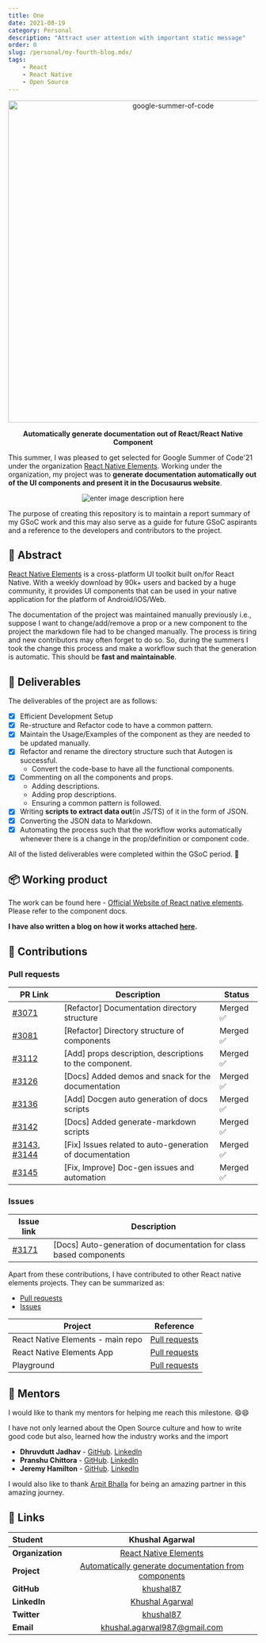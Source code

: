 ```yaml
---
title: One
date: 2021-08-19
category: Personal
description: "Attract user attention with important static message"
order: 0
slug: /personal/my-fourth-blog.mdx/
tags:
    - React
    - React Native
    - Open Source
---
```


<div  align="center">
	<a  href="https://summerofcode.withgoogle.com/projects/#5690075263795200"><img  src="https://pbs.twimg.com/media/EwIc141UUAUnA7x.png"  width="650"  alt="google-summer-of-code"></a>
	<br>
	<b>
		<p>
		Automatically generate documentation out of React/React Native Component
		</p>
	</b>
</div>

This summer, I was pleased to get selected for Google Summer of Code'21 under the organization [React Native Elements](https://github.com/react-native-elements). Working under the organization, my project was to **generate documentation automatically out of the UI components and present it in the Docusaurus website**.

<div  align="center">

![enter image description here](https://media.giphy.com/media/ZcKASxMYMKA9SQnhIl/giphy.gif)

</div>

The purpose of creating this repository is to maintain a report summary of my GSoC work and this may also serve as a guide for future GSoC aspirants and a reference to the developers and contributors to the project.

## 📙 Abstract

[React Native Elements](https://www.npmjs.com/package/react-native-elements) is a cross-platform UI toolkit built on/for React Native. With a weekly download by 90k+ users and backed by a huge community, it provides UI components that can be used in your native application for the platform of Android/iOS/Web.

The documentation of the project was maintained manually previously i.e., suppose I want to change/add/remove a prop or a new component to the project the markdown file had to be changed manually. The process is tiring and new contributors may often forget to do so. So, during the summers I took the change this process and make a workflow such that the generation is automatic. This should be **fast and maintainable**.

## 📝 Deliverables

The deliverables of the project are as follows:

-   [x] Efficient Development Setup
-   [x] Re-structure and Refactor code to have a common pattern.
-   [x] Maintain the Usage/Examples of the component as they are needed to be updated manually.
-   [x] Refactor and rename the directory structure such that Autogen is successful.
    -   Convert the code-base to have all the functional components.
-   [x] Commenting on all the components and props.
    -   Adding descriptions.
    -   Adding prop descriptions.
    -   Ensuring a common pattern is followed.
-   [x] Writing **scripts to extract data out**(in JS/TS) of it in the form of JSON.
-   [x] Converting the JSON data to Markdown.
-   [x] Automating the process such that the workflow works automatically whenever there is a change in the prop/definition or component code.

All of the listed deliverables were completed within the GSoC period. 🎉

## 📦 Working product

The work can be found here - [Official Website of React native elements](https://reactnativeelements.com/docs/next/). Please refer to the component docs.

**I have also written a blog on how it works attached [here](https://reactnativeelements.com/blog/2021/08/12/auto-generation-of-docs).**

## 🚀 Contributions

### Pull requests

| PR Link                                                                                                                                                              | Description                                              | Status    |
| -------------------------------------------------------------------------------------------------------------------------------------------------------------------- | -------------------------------------------------------- | --------- |
| [#3071](https://github.com/react-native-elements/react-native-elements/pull/3071)                                                                                    | [Refactor] Documentation directory structure             | Merged ✅ |
| [#3081](https://github.com/react-native-elements/react-native-elements/pull/3081)                                                                                    | [Refactor] Directory structure of components             | Merged ✅ |
| [#3112](https://github.com/react-native-elements/react-native-elements/pull/3112)                                                                                    | [Add] props description, descriptions to the component.  | Merged ✅ |
| [#3126](https://github.com/react-native-elements/react-native-elements/pull/3126)                                                                                    | [Docs] Added demos and snack for the documentation       | Merged ✅ |
| [#3136](https://github.com/react-native-elements/react-native-elements/pull/3136)                                                                                    | [Add] Docgen auto generation of docs scripts             | Merged ✅ |
| [#3142](https://github.com/react-native-elements/react-native-elements/pull/3142)                                                                                    | [Docs] Added generate-markdown scripts                   | Merged ✅ |
| [#3143](https://github.com/react-native-elements/react-native-elements/pull/3143), [#3144](https://github.com/react-native-elements/react-native-elements/pull/3144) | [Fix] Issues related to auto-generation of documentation | Merged ✅ |
| [#3145](https://github.com/react-native-elements/react-native-elements/pull/3145)                                                                                    | [Fix, Improve] Doc-gen issues and automation             | Merged ✅ |

### Issues

| Issue link                                                                          | Description                                                        |
| ----------------------------------------------------------------------------------- | ------------------------------------------------------------------ |
| [#3171](https://github.com/react-native-elements/react-native-elements/issues/3171) | [Docs] Auto-generation of documentation for class based components |

Apart from these contributions, I have contributed to other React native elements projects. They can be summarized as:

-   [Pull requests](https://github.com/pulls?q=is:pr+org:react-native-elements+author:khushal87)
-   [Issues](https://github.com/issues?q=is:issue+org:react-native-elements+author:khushal87)

| Project                           | Reference                                                                                                                          |
| --------------------------------- | ---------------------------------------------------------------------------------------------------------------------------------- |
| React Native Elements - main repo | [Pull requests](https://github.com/react-native-elements/react-native-elements/pulls?q=is%3Apr+author%3Akhushal87+)                |
| React Native Elements App         | [Pull requests](https://github.com/react-native-elements/react-native-elements-app/pulls?q=is%3Apr+author%3Akhushal87+is%3Aclosed) |
| Playground                        | [Pull requests](https://github.com/react-native-elements/playground/pulls?q=is%3Apr+author%3Akhushal87+is%3Aclosed)                |

## 👨 Mentors

I would like to thank my mentors for helping me reach this milestone. 😄😄

I have not only learned about the Open Source culture and how to write good code but also, learned how the industry works and the import

-   **Dhruvdutt Jadhav** - [GitHub](https://github.com/dhruvdutt). [LinkedIn](https://www.linkedin.com/in/dhruvdutt-jadhav/)
-   **Pranshu Chittora** - [GitHub](https://github.com/pranshuchittora). [LinkedIn](https://www.linkedin.com/in/pranshuchittora/)
-   **Jeremy Hamilton** - [GitHub](https://github.com/flyingcircle). [LinkedIn](https://www.linkedin.com/in/jeremy-hamilton-19b6217b/)

I would also like to thank [Arpit Bhalla](https://github.com/arpitBhalla) for being an amazing partner in this amazing journey.

## 🔗 Links

<div  align="center">

| **Student**      |                                                    Khushal Agarwal                                                     |
| :--------------- | :--------------------------------------------------------------------------------------------------------------------: |
| **Organization** |                           [React Native Elements](https://github.com/react-native-elements/)                           |
| **Project**      | [Automatically generate documentation from components](https://summerofcode.withgoogle.com/projects/#5690075263795200) |
| **GitHub**       |                                       [khushal87](https://github.com/khushal87)                                        |
| **LinkedIn**     |                                [Khushal Agarwal](https://www.linkedin.com/in/khushal87)                                |
| **Twitter**      |                                     [khushal87](https://www.twitter.com/khushal87)                                     |
| **Email**        |                    <a  href="mailto:khushal.agarwal987@gmail.com">khushal.agarwal987@gmail.com</a>                     |

</div>
